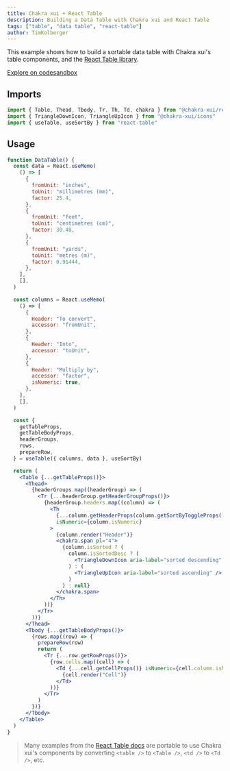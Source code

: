 ```yaml
---
title: Chakra xui + React Table
description: Building a Data Table with Chakra xui and React Table
tags: ["table", "data table", "react-table"]
author: TimKolberger
---
```


This example shows how to build a sortable data table with Chakra xui's table
components, and the [React Table library](https://react-table.tanstack.com/).

[Explore on codesandbox](https://codesandbox.io/s/chakra-xui-data-table-vfivp?file=/src/DataTable.tsx)

## Imports

```js live=false
import { Table, Thead, Tbody, Tr, Th, Td, chakra } from "@chakra-xui/react"
import { TriangleDownIcon, TriangleUpIcon } from "@chakra-xui/icons"
import { useTable, useSortBy } from "react-table"
```

## Usage

```jsx
function DataTable() {
  const data = React.useMemo(
    () => [
      {
        fromUnit: "inches",
        toUnit: "millimetres (mm)",
        factor: 25.4,
      },
      {
        fromUnit: "feet",
        toUnit: "centimetres (cm)",
        factor: 30.48,
      },
      {
        fromUnit: "yards",
        toUnit: "metres (m)",
        factor: 0.91444,
      },
    ],
    [],
  )

  const columns = React.useMemo(
    () => [
      {
        Header: "To convert",
        accessor: "fromUnit",
      },
      {
        Header: "Into",
        accessor: "toUnit",
      },
      {
        Header: "Multiply by",
        accessor: "factor",
        isNumeric: true,
      },
    ],
    [],
  )

  const {
    getTableProps,
    getTableBodyProps,
    headerGroups,
    rows,
    prepareRow,
  } = useTable({ columns, data }, useSortBy)

  return (
    <Table {...getTableProps()}>
      <Thead>
        {headerGroups.map((headerGroup) => (
          <Tr {...headerGroup.getHeaderGroupProps()}>
            {headerGroup.headers.map((column) => (
              <Th
                {...column.getHeaderProps(column.getSortByToggleProps())}
                isNumeric={column.isNumeric}
              >
                {column.render("Header")}
                <chakra.span pl="4">
                  {column.isSorted ? (
                    column.isSortedDesc ? (
                      <TriangleDownIcon aria-label="sorted descending" />
                    ) : (
                      <TriangleUpIcon aria-label="sorted ascending" />
                    )
                  ) : null}
                </chakra.span>
              </Th>
            ))}
          </Tr>
        ))}
      </Thead>
      <Tbody {...getTableBodyProps()}>
        {rows.map((row) => {
          prepareRow(row)
          return (
            <Tr {...row.getRowProps()}>
              {row.cells.map((cell) => (
                <Td {...cell.getCellProps()} isNumeric={cell.column.isNumeric}>
                  {cell.render("Cell")}
                </Td>
              ))}
            </Tr>
          )
        })}
      </Tbody>
    </Table>
  )
}
```

> Many examples from the
> [React Table docs](https://react-table.tanstack.com/docs/examples/basic) are
> portable to use Chakra xui's components by converting `<table />` to
> `<Table />`, `<td />` to `<Td />`, etc.
